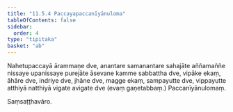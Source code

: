 ```yaml
---
title: "11.5.4 Paccayapaccanīyānuloma"
tableOfContents: false
sidebar:
  order: 4
type: "tipitaka"
basket: "ab"
---
```



<DynamicBreadcrumb />

<Division number="44">

<Paragraph number="1557">
Nahetupaccayā ārammaṇe dve, anantare samanantare sahajāte aññamaññe nissaye upanissaye purejāte āsevane kamme sabbattha dve, vipāke ekaṃ, āhāre dve, indriye dve, jhāne dve, magge ekaṃ, sampayutte dve, vippayutte atthiyā natthiyā vigate avigate dve (evaṃ gaṇetabbaṃ.)

</Paragraph>
</Division>

<Paragraph number="1558" type="center">
Paccanīyānulomaṃ.

  
Saṃsaṭṭhavāro.
</Paragraph>